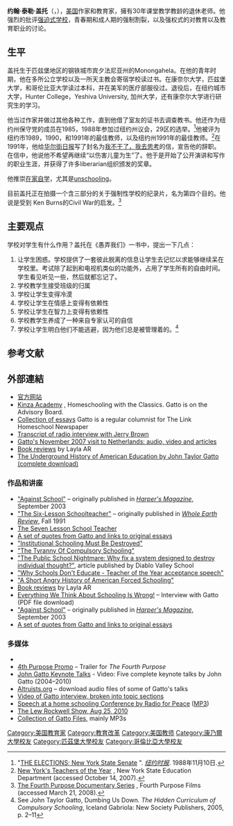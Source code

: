 '''约翰·泰勒·盖托'''（{{lang-en|'''John Taylor Gatto'''}}，{{bd|1935年|12月15日|2018年|10月25日|catIdx=Gatto}}），[[美国|美国]]作家和教育家，擁有30年课堂教学教龄的退休老师。他强烈的批评[[義務教育|强迫式学校]]，青春期和成人期的强制割裂，以及强权式的对教育以及教育职业的讨论。

== 生平 ==
盖托生于匹兹堡地区的钢铁城市宾夕法尼亚州的Monongahela。在他的青年时期，他在多所公立学校以及一所天主教会寄宿学校读过书。在康奈尔大学，匹兹堡大学，和哥伦比亚大学读过本科，并在美军的医疗部服役过。退役后，在纽约城市大学，Hunter College，Yeshiva University, 加州大学，还有康奈尔大学进行研究生的学习。

他当过作家并做过其他各种工作，直到他借了室友的证书去调查教书。他还作为纽约州保守党的成员在1985，1988年参加过纽约州议会，29区的选举。<ref>"[http://query.nytimes.com/gst/fullpage.html?res=940DE6DC1639F933A25752C1A96E948260 THE ELECTIONS; New York State Senate] {{Wayback|url=http://query.nytimes.com/gst/fullpage.html?res=940DE6DC1639F933A25752C1A96E948260 |date=20090301214239 }}". ''[[纽约时报|纽约时报]]''. 1988年11月10日.</ref>他被评为纽约市1989，1990，和1991年的最佳教师，以及纽约州1991年的最佳教师。<ref>[http://www.highered.nysed.gov/kiap/TEACHING/new_york_state_teachers_of_theye.htm New York's Teachers of the Year] {{webarchive|url=https://web.archive.org/web/20090719014835/http://www.highered.nysed.gov/kiap/TEACHING/new_york_state_teachers_of_theye.htm |date=2009-07-19 }}, New York State Education Department (accessed October 14, 2007).</ref>在1991年，他给[[华尔街日报|华尔街日报]]写了封名为[https://web.archive.org/web/20040203180418/http://www.johntaylorgatto.com/underground/prologue2.htm 我不干了，我去思考]的信，宣告他的辞职。在信中，他说他不希望再继续“以伤害儿童为生”了。他于是开始了公开演讲和写作的职业生涯，并获得了许多liberarian组织颁发的奖章。

他推崇[[在家自学|在家自学]]，尤其是[[unschooling|unschooling]]。 

目前盖托正在拍摄一个含三部分的关于强制性学校的纪录片，名为第四个目的。他说是受到 Ken Burns的Civil War的启发。<ref>[http://www.johntaylorgatto.com/fourthpurpose/gatto.htm The Fourth Purpose Documentary Series] {{webarchive|url=https://web.archive.org/web/20090403235110/http://www.johntaylorgatto.com/fourthpurpose/gatto.htm |date=2009-04-03 }}, Fourth Purpose Films (accessed March 21, 2008).</ref>

== 主要观点 ==
学校对学生有什么作用？盖托在《愚弄我们》一书中，提出一下几点：
# 让学生困惑。学校提供了一套彼此脱离的信息让学生去记忆以求能够继续呆在学校里。考试除了起到和电视机类似的功能外，占用了学生所有的自由时间。学生看见听见一些，然后就都忘记了。
# 学校教学生接受班级的归属
# 学校让学生变得冷漠
# 学校让学生在情感上变得有依赖性
# 学校让学生在智力上变得有依赖性
# 学校教学生养成了一种来自专家认可的自信
#  学校让学生明白他们不能逃避，因为他们总是被管理着的。<ref>See John Taylor Gatto, Dumbing Us Down''. The Hidden Curriculum of Compulsory Schooling'', Iceland Gabriola: New Society Publishers, 2005, p. 2–11</ref>

== 参考文献 ==
{{Reflist|2}}

== 外部連結 ==
* [http://www.johntaylorgatto.com 官方网站] {{Wayback|url=http://www.johntaylorgatto.com/ |date=20210502073404 }}
* [http://www.kinzaacademy.com Kinza Academy] {{Wayback|url=http://www.kinzaacademy.com/ |date=20060202214643 }}, Homeschooling with the Classics. Gatto is on the Advisory Board.
* [https://web.archive.org/web/20100608101825/http://www.homeschoolnewslink.com/homeschool/columnists/gatto.shtml Collection of essays] Gatto is a regular columnist for The Link Homeschool Newspaper
* [http://www.wtp.org/archive/transcripts/john_taylor_gatto.html Transcript of radio interview with Jerry Brown] {{Wayback|url=http://www.wtp.org/archive/transcripts/john_taylor_gatto.html |date=20210211054407 }}
* [https://web.archive.org/web/20071231151759/http://www.waaromonderwijs.nl/ Gatto's November 2007 visit to Netherlands: audio, video and articles]
*[http://layla.miltsov.org/reviews/#gatto Book reviews] {{Wayback|url=http://layla.miltsov.org/reviews/#gatto |date=20210224050602 }} by Layla AR
*[http://www.theorganizedunschooler.com/free-john-taylor-gatto-book-the-underground-history-of-american-education/ The Underground History of American Education by John Taylor Gatto (complete download)] {{Wayback|url=http://www.theorganizedunschooler.com/free-john-taylor-gatto-book-the-underground-history-of-american-education/ |date=20210124222846 }}

=== 作品和讲座 ===
* [http://www.wesjones.com/gatto1.htm "Against School"] {{Wayback|url=http://www.wesjones.com/gatto1.htm |date=20210501235032 }} – originally published in ''[[Harper's_Magazine|Harper's Magazine]]'', September 2003
* [http://www.cantrip.org/gatto.html "The Six-Lesson Schoolteacher"] {{Wayback|url=http://www.cantrip.org/gatto.html |date=20210309184000 }} – originally published in ''[[Whole_Earth_Review|Whole Earth Review]]'', Fall 1991
* [http://the7lessonteacher.com/ The Seven Lesson School Teacher] {{Wayback|url=http://the7lessonteacher.com/ |date=20210118223221 }}
* [http://arquivo.pt/wayback/20090721085326/http://www.noogenesis.com/game_theory/Gatto/Gatto.html A set of quotes from Gatto and links to original essays]
* [http://www.school-survival.net/articles/school/history/Institutional_schooling_must_be_destroyed.php "Institutional Schooling Must Be Destroyed"] {{Wayback|url=http://www.school-survival.net/articles/school/history/Institutional_schooling_must_be_destroyed.php |date=20210307224520 }}
* [http://www.school-survival.net/articles/school/history/The_tyranny_of_compulsory_schooling.php "The Tyranny Of Compulsory Schooling"] {{Wayback|url=http://www.school-survival.net/articles/school/history/The_tyranny_of_compulsory_schooling.php |date=20210211184140 }}
* [https://web.archive.org/web/20111004184229/http://www.diablovalleyschool.org/nightmare.shtml "The Public School Nightmare: Why fix a system designed to destroy individual thought?"], article published by Diablo Valley School
* [http://www.naturalchild.org/guest/john_gatto.html "Why Schools Don't Educate - Teacher of the Year acceptance speech"] {{Wayback|url=http://www.naturalchild.org/guest/john_gatto.html |date=20181003225026 }}
* [http://www.4Brevard.com/choice/Public_Education.htm "A Short Angry History of American Forced Schooling"] {{Wayback|url=http://www.4brevard.com/choice/Public_Education.htm |date=20210405190259 }}
* [http://layla.miltsov.org/reviews/#gatto Book reviews] {{Wayback|url=http://layla.miltsov.org/reviews/#gatto |date=20210224050602 }} by Layla AR
* [http://www.ttfuture.org/files/2/pdf/gotto_interview.pdf  Everything We Think About Schooling Is Wrong!] {{Wayback|url=http://www.ttfuture.org/files/2/pdf/gotto_interview.pdf |date=20201109031925 }} – Interview with Gatto (PDF file download)
* [http://www.wesjones.com/gatto1.htm "Against School"] {{Wayback|url=http://www.wesjones.com/gatto1.htm |date=20210501235032 }} – originally published in ''[[Harper's_Magazine|Harper's Magazine]]'', September 2003
* [http://arquivo.pt/wayback/20090721085326/http://www.noogenesis.com/game_theory/Gatto/Gatto.html A set of quotes from Gatto and links to original essays]

=== 多媒体 ===
*{{youtube|ev7Y-XbapLc|Bartleby Project 2010}}
*[https://web.archive.org/web/20100111193655/http://www.nicolefilms.com/vidpg_4thpurpose.html 4th Purpose Promo] – Trailer for ''The Fourth Purpose''
*[http://www.educationrevolution.org/johngatto.html John Gatto Keynote Talks] {{Wayback|url=http://www.educationrevolution.org/johngatto.html |date=20110929214225 }} - Video: Five complete keynote talks by John Gatto (2004–2010)
*[https://web.archive.org/web/20110925202101/http://www.altruists.org/downloads/by_subject/others/education/ Altruists.org] – download audio files of some of Gatto's talks
*[https://web.archive.org/web/20060710035721/http://edflix.org/gatto.htm Video of Gatto interview, broken into topic sections]
* [http://www.radio4all.net/index.php?op=program-info&program_id=8005&nav=& Speech at a home schooling Conference by Radio for Peace] {{Wayback|url=http://www.radio4all.net/index.php?op=program-info&program_id=8005&nav=& |date=20210307194938 }} ([[MP3|MP3]])
*[http://www.lewrockwell.com/lewrockwell-show/2010/08/24/157-we-dont-need-no-education-we-dont-need-no-thought-control-no-dark-sarcasm-in-the-classroom-teachers-leave-them-kids-alone/ The Lew Rockwell Show, Aug 25, 2010] {{Wayback|url=http://www.lewrockwell.com/lewrockwell-show/2010/08/24/157-we-dont-need-no-education-we-dont-need-no-thought-control-no-dark-sarcasm-in-the-classroom-teachers-leave-them-kids-alone/ |date=20130401222047 }}
* [https://web.archive.org/web/20080808141702/http://www.altruists.org/gatto Collection of Gatto Files], mainly MP3s

{{Authority control}}
{{DEFAULTSORT:Gatto, John Taylor}}
[[Category:美国教育家|Category:美国教育家]]
[[Category:教育改革|Category:教育改革]]
[[Category:美国教师|Category:美国教师]]
[[Category:康乃爾大學校友|Category:康乃爾大學校友]]
[[Category:匹茲堡大學校友|Category:匹茲堡大學校友]]
[[Category:哥倫比亞大學校友|Category:哥倫比亞大學校友]]